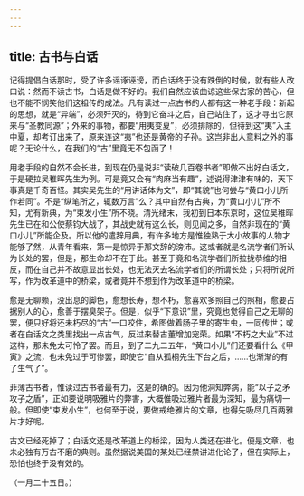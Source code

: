 ```yaml
---
---
---
```

title: 古书与白话
---



记得提倡白话那时，受了许多谣诼诬谤，而白话终于没有跌倒的时候，就有些人改口说：然而不读古书，白话是做不好的。我们自然应该曲谅这些保古家的苦心，但也不能不悯笑他们这祖传的成法。凡有读过一点古书的人都有这一种老手段：新起的思想，就是“异端”，必须歼灭的，待到它奋斗之后，自己站住了，这才寻出它原来与“圣教同源”；外来的事物，都要“用夷变夏”，必须排除的，但待到这“夷”入主中夏，却考订出来了，原来连这“夷”也还是黄帝的子孙。这岂非出人意料之外的事呢？无论什么，在我们的“古”里竟无不包函了！

用老手段的自然不会长进，到现在仍是说非“读破几百卷书者”即做不出好白话文，于是硬拉吴稚晖先生为例。可是竟又会有“肉麻当有趣”，述说得津津有味的，天下事真是千奇百怪。其实吴先生的“用讲话体为文”，即“其貌”也何尝与“黄口小儿所作若同”。不是“纵笔所之，辄数万言”么？其中自然有古典，为“黄口小儿”所不知，尤有新典，为“束发小生”所不晓。清光绪末，我初到日本东京时，这位吴稚晖先生已在和公使蔡钧大战了，其战史就有这么长，则见闻之多，自然非现在的“黄口小儿”所能企及。所以他的遣辞用典，有许多地方是惟独熟于大小故事的人物才能够了然，从青年看来，第一是惊异于那文辞的滂沛。这或者就是名流学者们所认为长处的罢，但是，那生命却不在于此。甚至于竟和名流学者们所拉拢恭维的相反，而在自己并不故意显出长处，也无法灭去名流学者们的所谓长处；只将所说所写，作为改革道中的桥梁，或者竟并不想到作为改革道中的桥梁。

愈是无聊赖，没出息的脚色，愈想长寿，想不朽，愈喜欢多照自己的照相，愈要占据别人的心，愈善于摆臭架子。但是，似乎“下意识”里，究竟也觉得自己之无聊的罢，便只好将还未朽尽的“古”一口咬住，希图做着肠子里的寄生虫，一同传世；或者在白话文之类里找出一点古气，反过来替古董增加宠荣。如果“不朽之大业”不过这样，那未免太可怜了罢。而且，到了二九二五年，“黄口小儿”们还要看什么《甲寅》之流，也未免过于可惨罢，即使它“自从孤桐先生下台之后，……也渐渐的有了生气了”。

菲薄古书者，惟读过古书者最有力，这是的确的。因为他洞知弊病，能“以子之矛攻子之盾”，正如要说明吸雅片的弊害，大概惟吸过雅片者最为深知，最为痛切一般。但即使“束发小生”，也何至于说，要做戒绝雅片的文章，也得先吸尽几百两雅片才好呢。

古文已经死掉了；白话文还是改革道上的桥梁，因为人类还在进化。便是文章，也未必独有万古不磨的典则。虽然据说美国的某处已经禁讲进化论了，但在实际上，恐怕也终于没有效的。

（一月二十五日。）